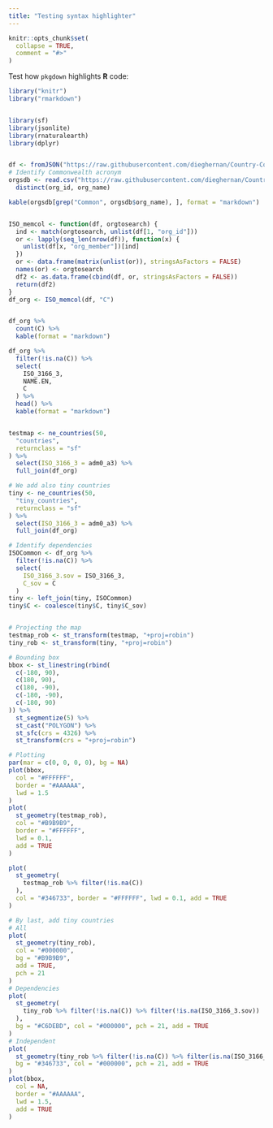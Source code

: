 ```yaml
---
title: "Testing syntax highlighter"
---
```


```r
knitr::opts_chunk$set(
  collapse = TRUE,
  comment = "#>"
)
```

Test how `pkgdown` highlights **R** code:


```r
library("knitr")
library("rmarkdown")


library(sf)
library(jsonlite)
library(rnaturalearth)
library(dplyr)


df <- fromJSON("https://raw.githubusercontent.com/dieghernan/Country-Codes-and-International-Organizations/master/outputs/Countrycodesfull.json")
# Identify Commonwealth acronym
orgsdb <- read.csv("https://raw.githubusercontent.com/dieghernan/Country-Codes-and-International-Organizations/master/outputs/CountrycodesOrgs.csv") %>%
  distinct(org_id, org_name)

kable(orgsdb[grep("Common", orgsdb$org_name), ], format = "markdown")


ISO_memcol <- function(df, orgtosearch) {
  ind <- match(orgtosearch, unlist(df[1, "org_id"]))
  or <- lapply(seq_len(nrow(df)), function(x) {
    unlist(df[x, "org_member"])[ind]
  })
  or <- data.frame(matrix(unlist(or)), stringsAsFactors = FALSE)
  names(or) <- orgtosearch
  df2 <- as.data.frame(cbind(df, or, stringsAsFactors = FALSE))
  return(df2)
}
df_org <- ISO_memcol(df, "C")


df_org %>%
  count(C) %>%
  kable(format = "markdown")

df_org %>%
  filter(!is.na(C)) %>%
  select(
    ISO_3166_3,
    NAME.EN,
    C
  ) %>%
  head() %>%
  kable(format = "markdown")


testmap <- ne_countries(50,
  "countries",
  returnclass = "sf"
) %>%
  select(ISO_3166_3 = adm0_a3) %>%
  full_join(df_org)

# We add also tiny countries
tiny <- ne_countries(50,
  "tiny_countries",
  returnclass = "sf"
) %>%
  select(ISO_3166_3 = adm0_a3) %>%
  full_join(df_org)

# Identify dependencies
ISOCommon <- df_org %>%
  filter(!is.na(C)) %>%
  select(
    ISO_3166_3.sov = ISO_3166_3,
    C_sov = C
  )
tiny <- left_join(tiny, ISOCommon)
tiny$C <- coalesce(tiny$C, tiny$C_sov)


# Projecting the map
testmap_rob <- st_transform(testmap, "+proj=robin")
tiny_rob <- st_transform(tiny, "+proj=robin")

# Bounding box
bbox <- st_linestring(rbind(
  c(-180, 90),
  c(180, 90),
  c(180, -90),
  c(-180, -90),
  c(-180, 90)
)) %>%
  st_segmentize(5) %>%
  st_cast("POLYGON") %>%
  st_sfc(crs = 4326) %>%
  st_transform(crs = "+proj=robin")

# Plotting
par(mar = c(0, 0, 0, 0), bg = NA)
plot(bbox,
  col = "#FFFFFF",
  border = "#AAAAAA",
  lwd = 1.5
)
plot(
  st_geometry(testmap_rob),
  col = "#B9B9B9",
  border = "#FFFFFF",
  lwd = 0.1,
  add = TRUE
)

plot(
  st_geometry(
    testmap_rob %>% filter(!is.na(C))
  ),
  col = "#346733", border = "#FFFFFF", lwd = 0.1, add = TRUE
)

# By last, add tiny countries
# All
plot(
  st_geometry(tiny_rob),
  col = "#000000",
  bg = "#B9B9B9",
  add = TRUE,
  pch = 21
)
# Dependencies
plot(
  st_geometry(
    tiny_rob %>% filter(!is.na(C)) %>% filter(!is.na(ISO_3166_3.sov))
  ),
  bg = "#C6DEBD", col = "#000000", pch = 21, add = TRUE
)
# Independent
plot(
  st_geometry(tiny_rob %>% filter(!is.na(C)) %>% filter(is.na(ISO_3166_3.sov))),
  bg = "#346733", col = "#000000", pch = 21, add = TRUE
)
plot(bbox,
  col = NA,
  border = "#AAAAAA",
  lwd = 1.5,
  add = TRUE
)
```
